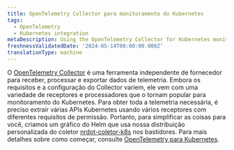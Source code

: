 ```yaml
---
title: OpenTelemetry Collector para monitoramento do Kubernetes
tags:
  - OpenTelemetry
  - Kubernetes integration
metaDescription: Using the OpenTelemetry Collector for Kubernetes monitoring
freshnessValidatedDate: '2024-05-14T00:00:00.000Z'
translationType: machine
---
```


O [OpenTelemetry Collector](https://opentelemetry.io/docs/collector/) é uma ferramenta independente de fornecedor para receber, processar e exportar dados de telemetria. Embora os requisitos e a configuração do Collector variem, ele vem com uma variedade de receptores e processadores que o tornam popular para monitoramento do Kubernetes. Para obter toda a telemetria necessária, é preciso extrair várias APIs Kubernetes usando vários receptores com diferentes requisitos de permissão. Portanto, para simplificar as coisas para você, criamos um gráfico do Helm que usa nossa distribuição personalizada do coletor [nrdot-coletor-k8s](https://github.com/newrelic/nrdot-collector-releases/tree/main/distributions/nrdot-collector-k8s) nos bastidores. Para mais detalhes sobre como começar, consulte [OpenTelemetry para Kubernetes](/docs/kubernetes-pixie/kubernetes-integration/installation/k8s-otel/).